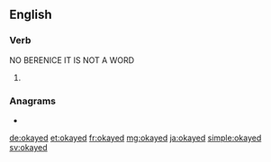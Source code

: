 ==English==

===Verb===
{{head|en|verb form}}
NO BERENICE IT IS NOT A WORD
# {{en-past of|okay}}

===Anagrams===
* {{l|en|kayoed}}

[[de:okayed]]
[[et:okayed]]
[[fr:okayed]]
[[mg:okayed]]
[[ja:okayed]]
[[simple:okayed]]
[[sv:okayed]]